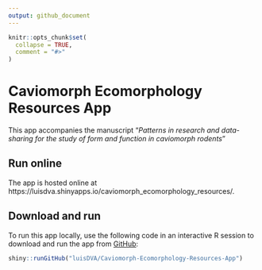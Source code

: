 ```yaml
---
output: github_document
---
```


<!-- README.md is generated from README.Rmd. Please edit that file -->

```r
knitr::opts_chunk$set(
  collapse = TRUE,
  comment = "#>"
)
```
# Caviomorph Ecomorphology Resources App

<!-- badges: start -->
<!-- badges: end -->

This app accompanies the manuscript "_Patterns in research and data-sharing for the study of form and function in caviomorph rodents_"

## Run online
The app is hosted online at https://luisdva.shinyapps.io/caviomorph_ecomorphology_resources/. 

## Download and run
To run this app locally, use the following code in an interactive R session to download and run the app from [GitHub](https://github.com/):

``` r
shiny::runGitHub("luisDVA/Caviomorph-Ecomorphology-Resources-App")
```

